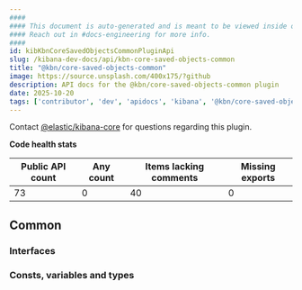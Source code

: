 ```yaml
---
####
#### This document is auto-generated and is meant to be viewed inside our experimental, new docs system.
#### Reach out in #docs-engineering for more info.
####
id: kibKbnCoreSavedObjectsCommonPluginApi
slug: /kibana-dev-docs/api/kbn-core-saved-objects-common
title: "@kbn/core-saved-objects-common"
image: https://source.unsplash.com/400x175/?github
description: API docs for the @kbn/core-saved-objects-common plugin
date: 2025-10-20
tags: ['contributor', 'dev', 'apidocs', 'kibana', '@kbn/core-saved-objects-common']
---
```




Contact [@elastic/kibana-core](https://github.com/orgs/elastic/teams/kibana-core) for questions regarding this plugin.

**Code health stats**

| Public API count  | Any count | Items lacking comments | Missing exports |
|-------------------|-----------|------------------------|-----------------|
| 73 | 0 | 40 | 0 |

## Common

### Interfaces
<DocDefinitionList data={kbnCoreSavedObjectsCommonObj.common.interfaces}/>

### Consts, variables and types
<DocDefinitionList data={kbnCoreSavedObjectsCommonObj.common.misc}/>

